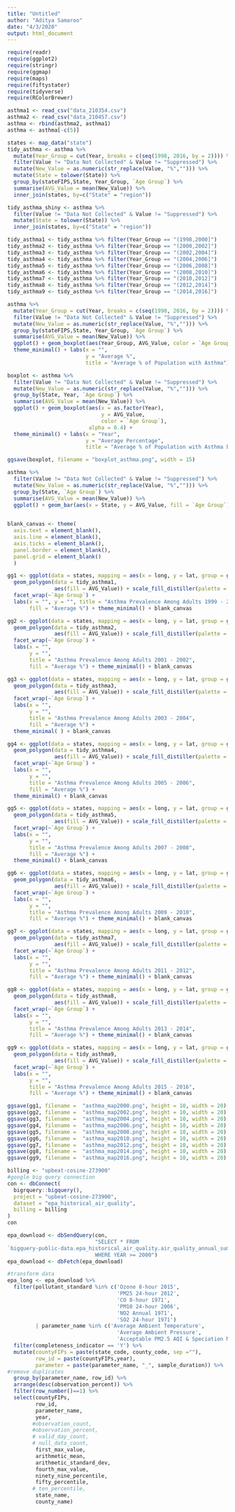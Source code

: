 ```yaml
---
title: "Untitled"
author: "Aditya Samaroo"
date: "4/3/2020"
output: html_document
---
```


```r
require(readr)
require(ggplot2)
require(stringr)
require(ggmap)
require(maps)
require(fiftystater)
require(tidyverse)
require(RColorBrewer)
```

```r
asthma1 <- read_csv("data_210354.csv")
asthma2 <- read_csv("data_210457.csv")
asthma <- rbind(asthma2, asthma1)
asthma <- asthma[-c(5)]
```

```r
states <- map_data("state") 
tidy_asthma <- asthma %>%
  mutate(Year_Group = cut(Year, breaks = c(seq(1998, 2016, by = 2)))) %>%
  filter(Value != "Data Not Collected" & Value != "Suppressed") %>%
  mutate(New_Value = as.numeric(str_replace(Value, "%",""))) %>% 
  mutate(State = tolower(State)) %>%
  group_by(stateFIPS,State, Year_Group, `Age Group`) %>%
  summarise(AVG_Value = mean(New_Value)) %>% 
  inner_join(states, by=c("State" = "region"))
```

```r
tidy_asthma_shiny <- asthma %>%  
  filter(Value != "Data Not Collected" & Value != "Suppressed") %>% 
  mutate(State = tolower(State)) %>%
  inner_join(states, by=c("State" = "region"))
```

```r
tidy_asthma1 <- tidy_asthma %>% filter(Year_Group == "(1998,2000]")
tidy_asthma2 <- tidy_asthma %>% filter(Year_Group == "(2000,2002]")
tidy_asthma3 <- tidy_asthma %>% filter(Year_Group == "(2002,2004]")
tidy_asthma4 <- tidy_asthma %>% filter(Year_Group == "(2004,2006]")
tidy_asthma5 <- tidy_asthma %>% filter(Year_Group == "(2006,2008]")
tidy_asthma6 <- tidy_asthma %>% filter(Year_Group == "(2008,2010]")
tidy_asthma7 <- tidy_asthma %>% filter(Year_Group == "(2010,2012]")
tidy_asthma8 <- tidy_asthma %>% filter(Year_Group == "(2012,2014]")
tidy_asthma9 <- tidy_asthma %>% filter(Year_Group == "(2014,2016]")
```

```r
asthma %>%
  mutate(Year_Group = cut(Year, breaks = c(seq(1998, 2016, by = 2)))) %>%
  filter(Value != "Data Not Collected" & Value != "Suppressed") %>%
  mutate(New_Value = as.numeric(str_replace(Value, "%",""))) %>%
  group_by(stateFIPS,State, Year_Group, `Age Group`) %>%
  summarise(AVG_Value = mean(New_Value)) %>%
  ggplot() + geom_boxplot(aes(Year_Group, AVG_Value, color = `Age Group`), alpha = 0.4) +
  theme_minimal() + labs(x = "", 
                         y = "Average %", 
                         title = "Average % of Population with Asthma")
```

```r
boxplot <- asthma %>%
  filter(Value != "Data Not Collected" & Value != "Suppressed") %>%
  mutate(New_Value = as.numeric(str_replace(Value, "%",""))) %>%
  group_by(State, Year, `Age Group`) %>%
  summarise(AVG_Value = mean(New_Value)) %>%
  ggplot() + geom_boxplot(aes(x = as.factor(Year), 
                              y = AVG_Value, 
                              color = `Age Group`), 
                          alpha = 0.4) +
  theme_minimal() + labs(x = "Year", 
                         y = "Average Percentage", 
                         title = "Average % of Population with Asthma by Year")

ggsave(boxplot, filename = "boxplot_asthma.png", width = 15)
```

```r
asthma %>%
  filter(Value != "Data Not Collected" & Value != "Suppressed") %>%
  mutate(New_Value = as.numeric(str_replace(Value, "%",""))) %>%
  group_by(State, `Age Group`) %>%
  summarise(AVG_Value = mean(New_Value)) %>% 
  ggplot() + geom_bar(aes(x = State, y = AVG_Value, fill = `Age Group`), stat = "identity", position = "dodge")+ coord_flip()
  
```

```r
blank_canvas <- theme(
  axis.text = element_blank(),
  axis.line = element_blank(),
  axis.ticks = element_blank(),
  panel.border = element_blank(),
  panel.grid = element_blank()
  )

```

```r
gg1 <- ggplot(data = states, mapping = aes(x = long, y = lat, group = group)) + 
  geom_polygon(data = tidy_asthma1, 
               aes(fill = AVG_Value)) + scale_fill_distiller(palette = "Spectral") +
  facet_wrap(~`Age Group`) + 
  labs(x = "", y = "", title = "Asthma Prevalence Among Adults 1999 - 2000", 
       fill = "Average %") + theme_minimal() + blank_canvas
```

```r
gg2 <- ggplot(data = states, mapping = aes(x = long, y = lat, group = group)) + 
  geom_polygon(data = tidy_asthma2, 
               aes(fill = AVG_Value)) + scale_fill_distiller(palette = "Spectral") +
  facet_wrap(~`Age Group`) + 
  labs(x = "", 
       y = "", 
       title = "Asthma Prevalence Among Adults 2001 - 2002", 
       fill = "Average %") + theme_minimal() + blank_canvas
```
```r
gg3 <- ggplot(data = states, mapping = aes(x = long, y = lat, group = group)) + 
  geom_polygon(data = tidy_asthma3, 
               aes(fill = AVG_Value)) + scale_fill_distiller(palette = "Spectral") +
  facet_wrap(~`Age Group`) + 
  labs(x = "", 
       y = "", 
       title = "Asthma Prevalence Among Adults 2003 - 2004", 
       fill = "Average %") +
  theme_minimal( ) + blank_canvas
```
```r
gg4 <- ggplot(data = states, mapping = aes(x = long, y = lat, group = group)) + 
  geom_polygon(data = tidy_asthma4, 
               aes(fill = AVG_Value)) + scale_fill_distiller(palette = "Spectral") +
  facet_wrap(~`Age Group`) + 
  labs(x = "", 
       y = "", 
       title = "Asthma Prevalence Among Adults 2005 - 2006", 
       fill = "Average %") + 
  theme_minimal() + blank_canvas
```
```r
gg5 <- ggplot(data = states, mapping = aes(x = long, y = lat, group = group)) + 
  geom_polygon(data = tidy_asthma5, 
               aes(fill = AVG_Value)) + scale_fill_distiller(palette = "Spectral") +
  facet_wrap(~`Age Group`) + 
  labs(x = "", 
       y = "", 
       title = "Asthma Prevalence Among Adults 2007 - 2008", 
       fill = "Average %") +
  theme_minimal() + blank_canvas
```
```r
gg6 <- ggplot(data = states, mapping = aes(x = long, y = lat, group = group)) + 
  geom_polygon(data = tidy_asthma6, 
               aes(fill = AVG_Value)) + scale_fill_distiller(palette = "Spectral") +
  facet_wrap(~`Age Group`) + 
  labs(x = "", 
       y = "", 
       title = "Asthma Prevalence Among Adults 2009 - 2010", 
       fill = "Average %") + theme_minimal() + blank_canvas
```
```r
gg7 <- ggplot(data = states, mapping = aes(x = long, y = lat, group = group)) + 
  geom_polygon(data = tidy_asthma7, 
               aes(fill = AVG_Value)) + scale_fill_distiller(palette = "Spectral") +
  facet_wrap(~`Age Group`) + 
  labs(x = "", 
       y = "", 
       title = "Asthma Prevalence Among Adults 2011 - 2012", 
       fill = "Average %") + theme_minimal() + blank_canvas
```
```r
gg8 <- ggplot(data = states, mapping = aes(x = long, y = lat, group = group)) + 
  geom_polygon(data = tidy_asthma8, 
               aes(fill = AVG_Value)) + scale_fill_distiller(palette = "Spectral") +
  facet_wrap(~`Age Group`) + 
  labs(x = "", 
       y = "", 
       title = "Asthma Prevalence Among Adults 2013 - 2014", 
       fill = "Average %") + theme_minimal() + blank_canvas
```
```r
gg9 <- ggplot(data = states, mapping = aes(x = long, y = lat, group = group)) + 
  geom_polygon(data = tidy_asthma9, 
               aes(fill = AVG_Value)) + scale_fill_distiller(palette = "Spectral") +
  facet_wrap(~`Age Group`) + 
  labs(x = "", 
       y = "", 
       title = "Asthma Prevalence Among Adults 2015 - 2016", 
       fill = "Average %") + theme_minimal() + blank_canvas
```


```r
ggsave(gg1, filename =  "asthma_map2000.png", height = 10, width = 20)
ggsave(gg2, filename =  "asthma_map2002.png", height = 10, width = 20)
ggsave(gg3, filename =  "asthma_map2004.png", height = 10, width = 20)
ggsave(gg4, filename =  "asthma_map2006.png", height = 10, width = 20)
ggsave(gg5, filename =  "asthma_map2008.png", height = 10, width = 20)
ggsave(gg6, filename =  "asthma_map2010.png", height = 10, width = 20)
ggsave(gg7, filename =  "asthma_map2012.png", height = 10, width = 20)
ggsave(gg8, filename =  "asthma_map2014.png", height = 10, width = 20)
ggsave(gg9, filename =  "asthma_map2016.png", height = 10, width = 20)
```

```r
billing <- "upbeat-cosine-273900"
#google big query connection
con <- dbConnect(
  bigrquery::bigquery(),
  project = "upbeat-cosine-273900",
  dataset = "epa_historical_air_quality",
  billing = billing
)
con 

epa_download <- dbSendQuery(con, 
                            "SELECT * FROM 
`bigquery-public-data.epa_historical_air_quality.air_quality_annual_summary` 
                            WHERE YEAR >= 2000")
epa_download <- dbFetch(epa_download)
```

```r

#transform data
epa_long <- epa_download %>%
  filter(pollutant_standard %in% c('Ozone 8-hour 2015', 
                                   'PM25 24-hour 2012', 
                                   'CO 8-hour 1971', 
                                   'PM10 24-hour 2006', 
                                   'NO2 Annual 1971', 
                                   'SO2 24-hour 1971')
         | parameter_name %in% c('Average Ambient Temperature',
                                   'Average Ambient Pressure',
                                   'Acceptable PM2.5 AQI & Speciation Mass'))%>%
  filter(completeness_indicator == 'Y') %>%
  mutate(countyFIPs = paste(state_code, county_code, sep =""),
         row_id = paste(countyFIPs,year),
         parameter = paste(parameter_name, "_", sample_duration)) %>%
#remove duplicates
  group_by(parameter_name, row_id) %>%
  arrange(desc(observation_percent)) %>%
  filter(row_number()==1) %>%
  select(countyFIPs,
         row_id,
         parameter_name, 
         year,
        #observation_count,
        #observation_percent,
        # valid_day_count,
        # null_data_count,
         first_max_value,
         arithmetic_mean,
         arithmetic_standard_dev,
         fourth_max_value,
         ninety_nine_percentile,
         fifty_percentile,
        # ten_percentile,
         state_name,
         county_name)
```

